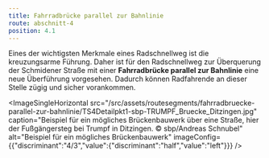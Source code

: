 ```yaml
---
title: Fahrradbrücke parallel zur Bahnlinie
route: abschnitt-4
position: 4.1
---
```

Eines der wichtigsten Merkmale eines Radschnellweg ist die kreuzungsarme Führung. Daher ist für den Radschnellweg zur Überquerung der Schmidener Straße mit einer **Fahrradbrücke parallel zur Bahnlinie** eine neue Überführung vorgesehen. Dadurch können Radfahrende an dieser Stelle zügig und sicher vorankommen.

<ImageSingleHorizontal src="/src/assets/routesegments/fahrradbruecke-parallel-zur-bahnlinie/TS4Detailpkt1-sbp-TRUMPF_Bruecke_Ditzingen.jpg" caption="Beispiel für ein mögliches Brückenbauwerk über eine Straße, hier der Fußgängersteg bei Trumpf in Ditzingen. © sbp/Andreas Schnubel" alt="Beispiel für ein mögliches Brückenbauwerk" imageConfig={{"discriminant":"4/3","value":{"discriminant":"half","value":"left"}}} />

